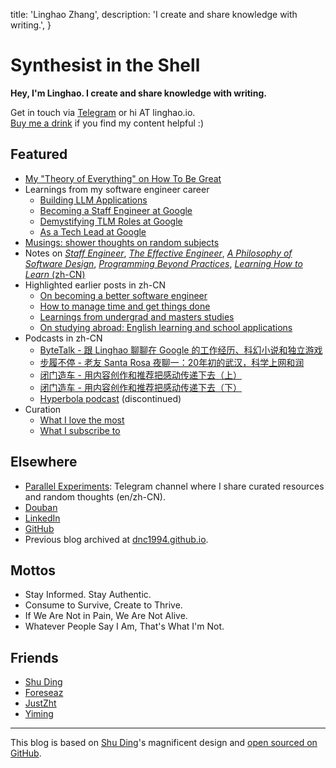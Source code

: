   title: 'Linghao Zhang',
  description: 'I create and share knowledge with writing.',
}

# Synthesist in the Shell

**Hey, I'm Linghao. I create and share knowledge with writing.**

Get in touch via [Telegram](https://t.me/linghao) or hi AT linghao.io.  
[Buy me a drink](https://paypal.me/LinghaoZhang) if you find my content helpful :)  

## Featured

- [My "Theory of Everything" on How To Be Great](/posts/how-to-be-great-101)
- Learnings from my software engineer career
    - [Building LLM Applications](/posts/building-llm-apps-2024)
    - [Becoming a Staff Engineer at Google](/posts/staff-eng-learnings-2024)
    - [Demystifying TLM Roles at Google](/posts/demystifying-tlm)
    - [As a Tech Lead at Google](/posts/tl-learnings-2022)
- [Musings: shower thoughts on random subjects](tags/all?tag=Musings)
- Notes on [*Staff Engineer*](/notes/staff-engineer), [*The Effective Engineer*](/notes/the-effective-engineer), [*A Philosophy of Software Design*](/notes/a-philosophy-of-software-design), [*Programming Beyond Practices*](/notes/programming-beyond-practices), [*Learning How to Learn* (zh-CN)](/posts/notes-learning-how-to-learn)
- Highlighted earlier posts in zh-CN
    - [On becoming a better software engineer](tags/all?tag=Software%20Engineering)
    - [How to manage time and get things done](/posts/my-time-management-system-2020)
    - [Learnings from undergrad and masters studies](/posts/five-year-learning-2013-2018)
    - [On studying abroad: English learning and school applications](/tags/all?tag=Study%20Abroad)
- Podcasts in zh-CN
    - [ByteTalk - 跟 Linghao 聊聊在 Google 的工作经历、科幻小说和独立游戏](https://bytetalk.limboy.me/posts/episode-10/)  
    - [步履不停 - 老友 Santa Rosa 夜聊一：20年初的武汉，科学上网和润](https://anchor.fm/stillwalking/episodes/02----Santa-Rosa-20-e1q7542/a-a8q51ca)  
    - [闭门造车 - 用内容创作和推荐把感动传递下去（上）](https://gulugulufm.github.io/podcasts/8/)  
    - [闭门造车 - 用内容创作和推荐把感动传递下去（下）](https://gulugulufm.github.io/podcasts/9/)  
    - [Hyperbola podcast](/hyperbola) (discontinued)
- Curation
    - [What I love the most](/the-best-things)  
    - [What I subscribe to](/my-subscriptions)

## Elsewhere

- [Parallel Experiments](https://t.me/s/LinghaoCh): Telegram channel where I share curated resources and random thoughts (en/zh-CN).
- [Douban](https://www.douban.com/people/instante_42/)
- [LinkedIn](https://www.linkedin.com/in/linghaozh)
- [GitHub](https://github.com/dnc1994)
- Previous blog archived at [dnc1994.github.io](https://dnc1994.github.io/).

## Mottos

- Stay Informed. Stay Authentic.
- Consume to Survive, Create to Thrive.
- If We Are Not in Pain, We Are Not Alive.
- Whatever People Say I Am, That's What I'm Not.

## Friends

- [Shu Ding](https://shud.in/)
- [Foreseaz](https://www.foreseaz.com/)
- [JustZht](https://www.justzht.com/)
- [Yiming](https://yiming.dev/)

---

This blog is based on [Shu Ding](https://shud.in/)'s magnificent design and [open sourced on GitHub](https://github.com/dnc1994/blog).

